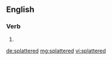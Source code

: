 ==English==

===Verb===
{{head|en|verb form}}

# {{en-past of|splatter}}

[[de:splattered]]
[[mg:splattered]]
[[vi:splattered]]